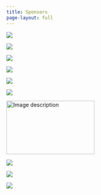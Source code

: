 ```yaml
---
title: Sponsors
page-layout: full
---
```


::: {layout="[[1,1, 1], [1, 1, 1]]"}

![](sponsors2024/G-Research.png)

![](sponsors2024/genentech.png)

![](sponsors2024/Heilbronn-Logo.png)

![](sponsors2024/IJCAI.jpg)

![](sponsors2024/Imperial.png)

![](sponsors2024/LSGNT-Logo.png)

<img src="sponsors2024/roche.png" width="230" height="140" alt="Image description">

![](sponsors2024/valence.png)


![](sponsors2024/schmidtsciences_primary_color.png)

![](sponsors2024/DeepMind.png)


:::
